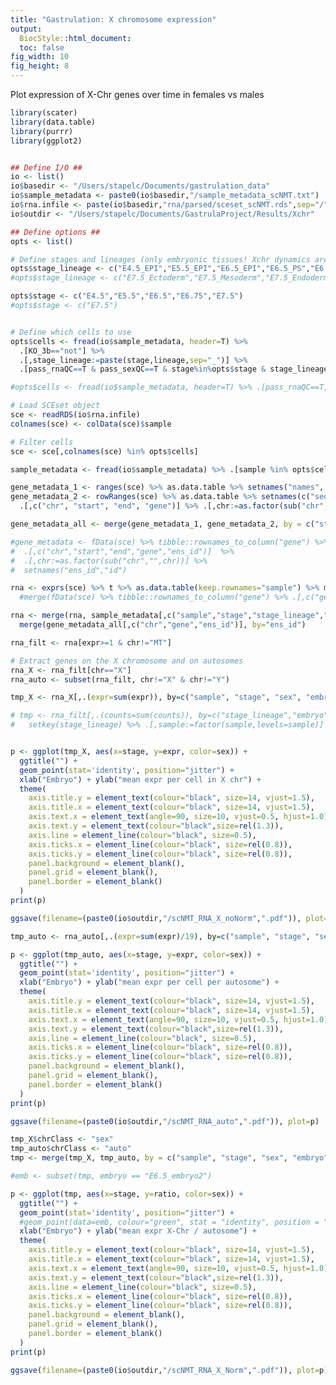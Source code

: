 ```yaml
---
title: "Gastrulation: X chromosome expression"
output: 
  BiocStyle::html_document:
  toc: false
fig_width: 10
fig_height: 8
---
```


Plot expression of X-Chr genes over time in females vs males

```r
library(scater)
library(data.table)
library(purrr)
library(ggplot2)
```

```r

```

```r

## Define I/O ##
io <- list()
io$basedir <- "/Users/stapelc/Documents/gastrulation_data"
io$sample_metadata <- paste0(io$basedir,"/sample_metadata_scNMT.txt")
io$rna.infile <- paste(io$basedir,"rna/parsed/sceset_scNMT.rds",sep="/")
io$outdir <- "/Users/stapelc/Documents/GastrulaProject/Results/Xchr"

## Define options ##
opts <- list()

# Define stages and lineages (only embryonic tissues! Xchr dynamics are different in extraembryonic)
opts$stage_lineage <- c("E4.5_EPI","E5.5_EPI","E6.5_EPI","E6.5_PS","E6.75_EPI","E6.75_PS","E7.5_Ectoderm", "E7.5_Mesoderm", "E7.5_Endoderm")
#opts$stage_lineage <- c("E7.5_Ectoderm","E7.5_Mesoderm","E7.5_Endoderm")

opts$stage <- c("E4.5","E5.5","E6.5","E6.75","E7.5")
#opts$stage <- c("E7.5")


# Define which cells to use
opts$cells <- fread(io$sample_metadata, header=T) %>% 
  .[KO_3b=="not"] %>%
  .[,stage_lineage:=paste(stage,lineage,sep="_")] %>% 
  .[pass_rnaQC==T & pass_sexQC==T & stage%in%opts$stage & stage_lineage%in%opts$stage_lineage, sample]

#opts$cells <- fread(io$sample_metadata, header=T) %>% .[pass_rnaQC==T, sample]
```

<!-- Load expression data -->
```r

# Load SCEset object
sce <- readRDS(io$rna.infile)
colnames(sce) <- colData(sce)$sample

# Filter cells
sce <- sce[,colnames(sce) %in% opts$cells]

```

<!-- Load sample metadata -->
```r
sample_metadata <- fread(io$sample_metadata) %>% .[sample %in% opts$cells] %>% .[,stage_lineage:=paste(stage,lineage,sep="_")]
```

<!-- Extract gene metadata -->
```r
gene_metadata_1 <- ranges(sce) %>% as.data.table %>% setnames("names", "ens_id")
gene_metadata_2 <- rowRanges(sce) %>% as.data.table %>% setnames(c("seqnames", "symbol"), c("chr", "gene")) %>% 
  .[,c("chr", "start", "end", "gene")] %>% .[,chr:=as.factor(sub("chr","",chr))]

gene_metadata_all <- merge(gene_metadata_1, gene_metadata_2, by = c("start", "end"))

#gene_metadata <- fData(sce) %>% tibble::rownames_to_column("gene") %>% as.data.table %>%
#  .[,c("chr","start","end","gene","ens_id")]  %>%
#  .[,chr:=as.factor(sub("chr","",chr))] %>%
#  setnames("ens_id","id")

```

<!-- Create data.table from SCEset object -->
```r
rna <- exprs(sce) %>% t %>% as.data.table(keep.rownames="sample") %>% melt(id.vars="sample", value.name="expr", variable.name="ens_id") #%>%
  #merge(fData(sce) %>% tibble::rownames_to_column("gene") %>% .[,c("gene","ens_id")] %>% as.data.table %>% setnames("ens_id","id"))
```

<!-- Merge data and metadata -->
```r
rna <- merge(rna, sample_metadata[,c("sample","stage","stage_lineage","embryo","sex")], by="sample") %>%
  merge(gene_metadata_all[,c("chr","gene","ens_id")], by="ens_id")
```

<!-- Filter expression data -->
```r

rna_filt <- rna[expr>=1 & chr!="MT"]

# Extract genes on the X chromosome and on autosomes
rna_X <- rna_filt[chr=="X"]
rna_auto <- subset(rna_filt, chr!="X" & chr!="Y")
```

<!-- Plot X-Chr expression -->
```r

tmp_X <- rna_X[,.(expr=sum(expr)), by=c("sample", "stage", "sex", "embryo")] %>% setkey(., sex)

# tmp <- rna_filt[,.(counts=sum(counts)), by=c("stage_lineage","embryo")] %>% 
#   setkey(stage_lineage) %>% .[,sample:=factor(sample,levels=sample)]


p <- ggplot(tmp_X, aes(x=stage, y=expr, color=sex)) + 
  ggtitle("") +
  geom_point(stat='identity', position="jitter") +
  xlab("Embryo") + ylab("mean expr per cell in X chr") +
  theme(
    axis.title.y = element_text(colour="black", size=14, vjust=1.5),
    axis.title.x = element_text(colour="black", size=14, vjust=1.5),
    axis.text.x = element_text(angle=90, size=10, vjust=0.5, hjust=1.0), #, color=tmp$color
    axis.text.y = element_text(colour="black",size=rel(1.3)),
    axis.line = element_line(colour="black", size=0.5),
    axis.ticks.x = element_line(colour="black", size=rel(0.8)),
    axis.ticks.y = element_line(colour="black", size=rel(0.8)),
    panel.background = element_blank(),
    panel.grid = element_blank(),
    panel.border = element_blank()
  )
print(p)

ggsave(filename=(paste0(io$outdir,"/scNMT_RNA_X_noNorm",".pdf")), plot=p)


```

<!-- Plot autosome expression -->
```r

tmp_auto <- rna_auto[,.(expr=sum(expr)/19), by=c("sample", "stage", "sex", "embryo")] %>% setkey(., sex)

p <- ggplot(tmp_auto, aes(x=stage, y=expr, color=sex)) + 
  ggtitle("") +
  geom_point(stat='identity', position="jitter") +
  xlab("Embryo") + ylab("mean expr per cell per autosome") +
  theme(
    axis.title.y = element_text(colour="black", size=14, vjust=1.5),
    axis.title.x = element_text(colour="black", size=14, vjust=1.5),
    axis.text.x = element_text(angle=90, size=10, vjust=0.5, hjust=1.0), # , color=tmp$color
    axis.text.y = element_text(colour="black",size=rel(1.3)),
    axis.line = element_line(colour="black", size=0.5),
    axis.ticks.x = element_line(colour="black", size=rel(0.8)),
    axis.ticks.y = element_line(colour="black", size=rel(0.8)),
    panel.background = element_blank(),
    panel.grid = element_blank(),
    panel.border = element_blank()
  )
print(p)

ggsave(filename=(paste0(io$outdir,"/scNMT_RNA_auto",".pdf")), plot=p)


```

<!-- Plot X/autosome expression -->
```r

tmp_X$chrClass <- "sex"
tmp_auto$chrClass <- "auto"
tmp <- merge(tmp_X, tmp_auto, by = c("sample", "stage", "sex", "embryo")) %>% .[, ratio := expr.x / expr.y] %>% setkey(., sex)

#emb <- subset(tmp, embryo == "E6.5_embryo2")

p <- ggplot(tmp, aes(x=stage, y=ratio, color=sex)) + 
  ggtitle("") +
  geom_point(stat='identity', position="jitter") +
  #geom_point(data=emb, colour="green", stat = "identity", position = "jitter") +
  xlab("Embryo") + ylab("mean expr X-Chr / autosome") +
  theme(
    axis.title.y = element_text(colour="black", size=14, vjust=1.5),
    axis.title.x = element_text(colour="black", size=14, vjust=1.5),
    axis.text.x = element_text(angle=90, size=10, vjust=0.5, hjust=1.0), # , color=tmp$color
    axis.text.y = element_text(colour="black",size=rel(1.3)),
    axis.line = element_line(colour="black", size=0.5),
    axis.ticks.x = element_line(colour="black", size=rel(0.8)),
    axis.ticks.y = element_line(colour="black", size=rel(0.8)),
    panel.background = element_blank(),
    panel.grid = element_blank(),
    panel.border = element_blank()
  )
print(p)

ggsave(filename=(paste0(io$outdir,"/scNMT_RNA_X_Norm",".pdf")), plot=p)


```


